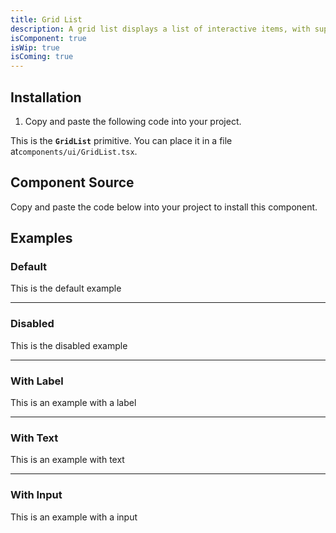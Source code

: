 ```yaml
---
title: Grid List
description: A grid list displays a list of interactive items, with support for keyboard navigation, single or multiple selection, and row actions.
isComponent: true
isWip: true
isComing: true
---
```


## Installation

1. Copy and paste the following code into your project.

This is the **`GridList`** primitive. You can place it in a file at`components/ui/GridList.tsx`.

## Component Source

Copy and paste the code below into your project to install this component.

<ComponentSource src="../../packages/ui/src/GridList.tsx" />

## Examples

### Default

This is the default example

---

### Disabled

This is the disabled example

---

### With Label

This is an example with a label

---

### With Text

This is an example with text

---

### With Input

This is an example with a input

